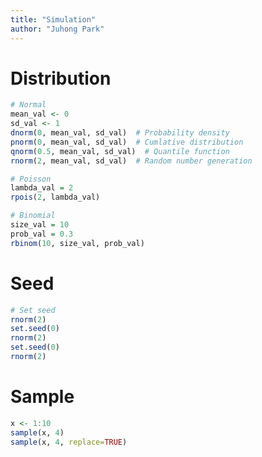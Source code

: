 ```yaml
---
title: "Simulation"
author: "Juhong Park"
---
```


# Distribution
```r
# Normal
mean_val <- 0
sd_val <- 1
dnorm(0, mean_val, sd_val)  # Probability density
pnorm(0, mean_val, sd_val)  # Cumlative distribution
qnorm(0.5, mean_val, sd_val)  # Quantile function
rnorm(2, mean_val, sd_val)  # Random number generation

# Poisson
lambda_val = 2
rpois(2, lambda_val)

# Binomial
size_val = 10
prob_val = 0.3
rbinom(10, size_val, prob_val)
```

# Seed
```r
# Set seed
rnorm(2)
set.seed(0)
rnorm(2)
set.seed(0)
rnorm(2)
```

# Sample
```r
x <- 1:10
sample(x, 4)
sample(x, 4, replace=TRUE)
```